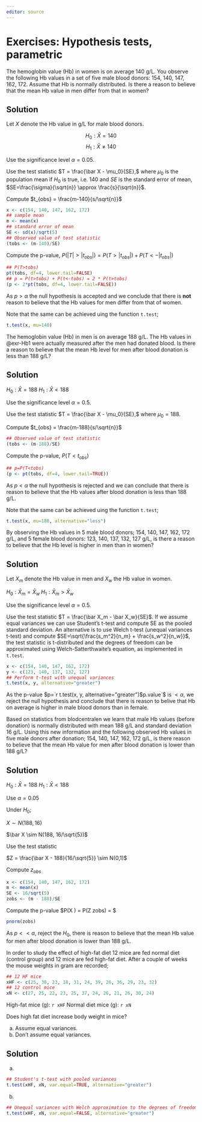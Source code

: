 ```yaml
---
editor: source
---
```


# Exercises: Hypothesis tests, parametric {.unnumbered}

::: {#exr-Hb1}
The hemoglobin value (Hb) in women is  on average 140 g/L. You observe the following Hb values in a set of five male blood donors: 154, 140, 147, 162, 172. Assume that Hb is normally distributed. Is there a reason to believe that the mean Hb value in men differ from that in women? 

:::{.callout-note collapse="true"}
# Solution
Let $X$ denote the Hb value in g/L for male blood donors.

$$H_0: \bar X = 140$$ $$H_1: \bar X \neq 140$$

Use the significance level $\alpha=0.05$.

Use the test statistic $T = \frac{\bar X - \mu_0}{SE},$ where $\mu_0$ is the population mean if $H_0$ is true, i.e. 140 and $SE$ is the standard error of mean, $SE=\frac{\sigma}{\sqrt{n}} \approx \frac{s}{\sqrt{n}}$.

Compute $t_{obs} = \frac{m-140}{s/\sqrt{n}}$

```r
x <- c(154, 140, 147, 162, 172)
## sample mean
m <- mean(x)
## standard error of mean
SE <- sd(x)/sqrt(5)
## Observed value of test statistic
(tobs <- (m-140)/SE)
```

Compute the p-value, $P(|T|>|t_{obs}|) = P(T>|t_{obs}|) + P(T<-|t_{obs}|)$

```r
## P(T>tobs)
pt(tobs, df=4, lower.tail=FALSE)
## p = P(t>tobs) + P(t<-tobs) = 2 * P(t>tobs)
(p <- 2*pt(tobs, df=4, lower.tail=FALSE))
```

As $p > \alpha$ the null hypothesis is accepted and we conclude that there is **not** reason to believe that the Hb values for men differ from that of women.

Note that the same can be achieved uing the function `t.test`;

```r
t.test(x, mu=140)
```

:::
:::

::: {#exr-Hb2}
The hemoglobin value (Hb) in men is on average 188 g/L. The Hb values in @exr-Hb1 were actually measured after the men had donated blood. Is there a reason to believe that the mean Hb level for men after blood donation is less than 188 g/L?

:::{.callout-note collapse="true"}
# Solution

$H_0: \bar X = 188$ $H_1: \bar X < 188$

Use the significance level $\alpha=0.5$.

Use the test statistic $T = \frac{\bar X - \mu_0}{SE},$ where $\mu_0=188$.

Compute $t_{obs} = \frac{m-188}{s/\sqrt{n}}$

```r
## Observed value of test statistic
(tobs <- (m-188)/SE)
```

Compute the p-value, $P(T<t_{obs})$

```r
## p=P(T<tobs)
(p <- pt(tobs, df=4, lower.tail=TRUE))
```

As $p < \alpha$ the null hypothesis is rejected and we can conclude that there is reason to believe that the Hb values after blood donation is less than 188 g/L.

Note that the same can be achieved uing the function `t.test`;

```r
t.test(x, mu=188, alternative="less")
```

:::
:::


::: {#exr-Hb3}
By observing the Hb values in 5 male blood donors; 154, 140, 147, 162, 172 g/L, and 5 female blood donors: 123, 140, 137, 132, 127 g/L, is there a reason to believe that the Hb level is higher in men than in women?

:::{.callout-note collapse="true"}
# Solution

Let $X_m$ denote the Hb value in men and $X_w$ the Hb value in women.

$H_0: \bar X_m = \bar X_w$ $H_1: \bar X_m > \bar X_w$

Use the significance level $\alpha=0.5$.

Use the test statistic $T = \frac{\bar X_m - \bar X_w}{SE}$. If we assume equal variances we can use Student's t-test and compute SE as the pooled standard deviation. An alternative is to use Welch t-test (unequal variances t-test) and compute $SE=\sqrt{\frac{s_m^2}{n_m} + \frac{s_w^2}{n_w}}$, the test statistic is t-distributed and the degrees of freedom can be approximated using Welch-Satterthwaite's equation, as implemented in `t.test`.

```r
x <- c(154, 140, 147, 162, 172)
y <- c(123, 140, 137, 132, 127)
## Perform t-test with unequal variances
t.test(x, y, alternative="greater")
```

As the p-value $p=`r t.test(x, y, alternative="greater")$p.value`$ is $<\alpha$, we reject the null hypothesis and conclude that there is reason to belive that Hb on average is higher in male blood donors than in female.

:::
:::

::: {#exr-Hb4}
Based on statistics from blodcentralen we learn that male Hb values (before donation) is normally distributed with mean 188 g/L and standard deviation 16 g/L. Using this new information and the following observed Hb values in five male donors after donation; 154, 140, 147, 162, 172 g/L, is there reason to believe that the mean Hb value for men after blood donation is lower than 188 g/L?

:::{.callout-note collapse="true"}
# Solution
$H_0: \bar X = 188$ $H_1: \bar X < 188$

Use $\alpha = 0.05$

Under $H_0$;

$X \sim N(188, 16)$

$\bar X \sim N(188, 16/\sqrt{5})$

Use the test statistic

$Z = \frac{\bar X - 188}{16/\sqrt{5}} \sim N(0,1)$

Compute $z_{obs}$

```r
x <- c(154, 140, 147, 162, 172)
m <- mean(x)
SE <- 16/sqrt(5)
zobs <- (m - 188)/SE
```

Compute the p-value \$P(\bar X \leq 188) = P(Z \leq zobs) = \$

```r
pnorm(zobs)
```

As $p<<\alpha$, reject the $H_0$, there is reason to believe that the mean Hb value for men after blood donation is lower than 188 g/L.

:::
:::

::: {#exr-mice12}
In order to study the effect of high-fat diet 12 mice are fed normal diet (control group) and 12 mice are fed high-fat diet. After a couple of weeks the mouse weights in gram are recorded;

```r
## 12 HF mice
xHF <- c(25, 30, 23, 18, 31, 24, 39, 26, 36, 29, 23, 32)
## 12 control mice
xN <- c(27, 25, 22, 23, 25, 37, 24, 26, 21, 26, 30, 24)
```

High-fat mice (g): `r xHF` Normal diet mice (g): `r xN`

Does high fat diet increase body weight in mice?

a)  Assume equal variances.
b)  Don't assume equal variances.

:::{.callout-note collapse="true"}
# Solution

a)

```r
## Student's t-test with pooled variances
t.test(xHF, xN, var.equal=TRUE, alternative="greater")
```

b)  

```r
## Unequal variances with Welch approximation to the degrees of freedom (the default)
t.test(xHF, xN, var.equal=FALSE, alternative="greater")
```

:::
:::

<!-- Exercise, known $\sigma$ -->

<!-- If the means of the populations are unknown, but the standard variations are known -->

<!-- Let's assume that both mouse body weights in control and treatment groups are independent and normally distributed, with unknown mean, but known standard deviations, $\sigma_1=3.4$ and $\sigma_2=5.1$. -->

<!-- ```{r echo=F, eval=FALSE} --> <!-- ## Our observed value --> <!-- dobs --> <!-- ## The p-value --> <!-- 1-pnorm(dobs, mean=0, sd=sqrt(5.1^2/12 + 3.4^2/12)) --> <!-- 1-pnorm((dobs-0)/sqrt(5.1^2/12 + 3.4^2/12)) --> <!-- pnorm(dobs, mean=0, sd=sqrt(5.1^2/12 + 3.4^2/12), lower.tail=FALSE) --> <!-- pnorm((dobs-0)/sqrt(5.1^2/12 + 3.4^2/12), lower.tail=FALSE) --> <!-- ``` -->
